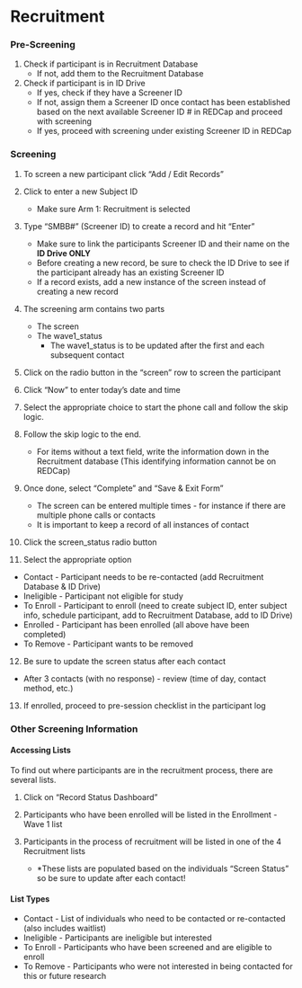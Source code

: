 # Recruitment

<h3>Pre-Screening</h3>

 1. Check if participant is in Recruitment Database
     - If not, add them to the Recruitment Database
 3. Check if participant is in ID Drive
    - If yes, check if they have a Screener ID
    - If not, assign them a Screener ID once contact has     been established based on the next available            Screener ID # in REDCap and proceed with screening
    - If yes, proceed with screening under existing         Screener ID in REDCap

<h3>Screening</h3>

1. To screen a new participant click “Add / Edit Records”

2.  Click to enter a new Subject ID
    - Make sure Arm 1: Recruitment is selected
 3. Type “SMBB#” (Screener ID) to create a record and hit “Enter”
    - Make sure to link the participants Screener ID and their name on the **ID Drive ONLY**
    - Before creating a new record, be sure to check the ID Drive to see if the participant already has an existing Screener ID
    - If a record exists, add a new instance of the screen instead of creating a new record

 4. The screening arm contains two parts
    - The screen
    - The wave1_status
        - The wave1_status is to be updated after the first and each subsequent contact

 5. Click on the radio button in the “screen” row to screen the participant

 6. Click “Now” to enter today’s date and time
 7. Select the appropriate choice to start the phone call and follow the skip logic.
 8. Follow the skip logic to the end.
    - For items without a text field, write the information down in the Recruitment database (This identifying information cannot be on REDCap)
 9. Once done, select “Complete” and “Save & Exit Form”
    - The screen can be entered multiple times - for instance if there are multiple phone calls or contacts
    - It is important to keep a record of all instances of contact

 10. Click the screen_status radio button

 11. Select the appropriate option
 - Contact - Participant needs to be re-contacted (add Recruitment Database & ID Drive)
- Ineligible - Participant not eligible for study
- To Enroll - Participant to enroll (need to create subject ID, enter subject info, schedule participant, add to Recruitment Database, add to ID Drive)
- Enrolled - Participant has been enrolled (all above have been completed)
- To Remove - Participant wants to be removed
 12. Be sure to update the screen status after each contact
- After 3 contacts (with no response) - review (time of day, contact method, etc.)
 13. If enrolled, proceed to pre-session checklist in the participant log


<h3>Other Screening Information</h3>

<h4>Accessing Lists</h4>

To find out where participants are in the recruitment process, there are several lists. 


1. Click on “Record Status Dashboard”

2. Participants who have been enrolled will be listed in the Enrollment - Wave 1 list
3. Participants in the process of recruitment will be listed in one of the 4 Recruitment lists
    - *These lists are populated based on the individuals “Screen Status” so be sure to update after each contact!

<h4>List Types</h4>

- Contact - List of individuals who need to be contacted or re-contacted (also includes waitlist)
- Ineligible - Participants are ineligible but interested
- To Enroll - Participants who have been screened and are eligible to enroll
- To Remove - Participants who were not interested in being contacted for this or future research
